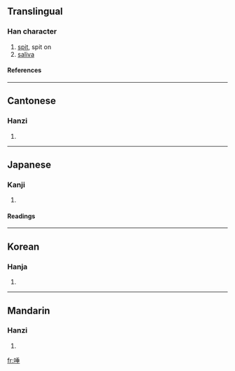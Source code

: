 ==Translingual==
===Han character===
{{Han char|rn=30|rad=口|as=08|sn=11|four=6201<sub>4</sub>|canj=口竹十一 (RHJM)}}
# [[spit]], spit on
# [[saliva]]
====References====
{{Han ref|kx=0194.140|dkj=03785|dj=0414.200|hdz=10641.140|uh=553E|ud=21822|bh=B3E8|bd=46056}}
----
==Cantonese==
===Hanzi===
{{yue-hanzi|jyut=|y=teu3, to3 tou3}}
# {{defn|Cantonese}}
----
==Japanese==
===Kanji===
{{ja-kanji|grade=|rs=口08}}
# {{defn|Japanese}} 
====Readings====
{{ja-readings|on=[[だ]] (da)|kun=[[つば]] (tsuba)}}
----
==Korean==
===Hanja===
{{ko-hanja|hangeul=타|rv=ta|mr=t'a}}
# {{defn|Korean}}
----
==Mandarin==
===Hanzi===
{{cmn-hanzi|pin=[[tuò]] ([[tuo4]])|wg=t'o<sup>4</sup>}}
# {{defn|Mandarin}}

[[fr:唾]]